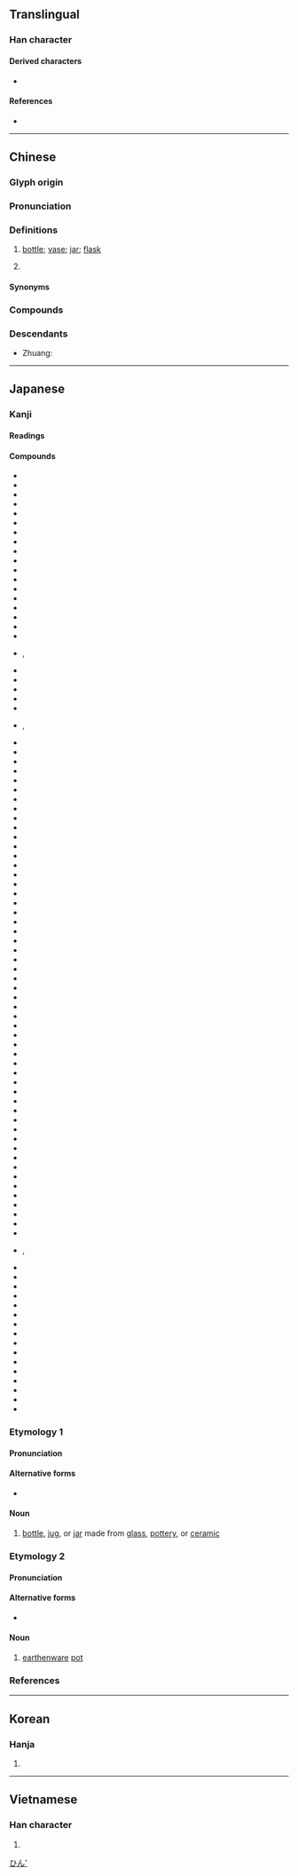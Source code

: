 {{also|甁|缾}}
{{character info/new}}
==Translingual==

===Han character===
{{Han char|rn=98|rad=瓦|as=06|sn=10|snj=11|four=81417|canj=TTMVN|ids=⿰并瓦}}

====Derived characters====
* {{l|mul|[[𦉐]]}}

====References====
* {{Han ref|kx=0749.020|dkj=21486|dj=1157.260|hdz=21425.020|uh=74F6|ud=29942|bh=B27E|bd=45694}}

----

==Chinese==
{{zh-forms|alt=缾,甁}}

===Glyph origin===
{{Han etym}}

===Pronunciation===
{{zh-pron
|m=píng,er=y
|c-t=
|c=peng4,ping4
|c-t=
|g=
|h=pfs=pân
|j=
|mb=bǎing
|md=
|mn=ml:pêng/pân
|mn_note=pêng - literary; pân - vernacular
|mn-t=ping5/bang5
|w=3bin
|x=
|ma=y
|mc=y
|oc=y
|cat=n,cls
}}

===Definitions===
{{zh-hanzi}}

# [[bottle]]; [[vase]]; [[jar]]; [[flask]]
#: {{zh-x|瓶子{zi}|bottle}}
#: {{zh-x|花瓶|flower vase}}
#: {{zh-x|熱水瓶|thermos}}
# {{zh-classifier|bottled objects|t=[[bottle]]|cat=y}}
#: {{zh-x|一 瓶 酒|a bottle of wine}}

====Synonyms====
{{zh-dial|瓶子}}
{{zh-dial|瓶}}

===Compounds===
{{zh-der|井底銀瓶|來頓瓶|保溫瓶|冰瓶|半瓶醋|奶瓶|守口如瓶|寶特瓶|寶瓶|寶瓶座|拖油瓶|挈瓶|挈瓶之知|挈瓶小智|操瓶湧泉|擲瓶|新瓶舊酒|暖水瓶|水瓶|油瓶|淨瓶|湯瓶|蒸餾瓶|熱水瓶|燒瓶|球瓶|瓶刷子樹|瓶口|瓶塞|瓶墜簪折|瓶子|瓶桶|瓶爾小草|瓶罄罍恥|瓶膽|瓶落水|瓶蓋|瓶裝|瓶頸|空藏瓶|突破瓶頸|緘口如瓶|膽瓶|舊瓶新酒|花瓶|酒瓶|酒瓶椰子|金瓶梅|銀瓶|開瓶費|電熱水瓶|電瓶|魔瓶}}

===Descendants===
* Zhuang: {{l|za|bingz}}

{{zh-cat|Beginning}}

----

==Japanese==
{{ja-kanji forms|瓶|甁}}

===Kanji===
{{ja-kanji|rs=瓦06|kyu=甁}}

====Readings====
{{ja-readings
|goon=びょう<びやう
|kanon=へい
|toon=びん
|kun=かめ-
}}

====Compounds====
{{der-top|Compounds}}
* {{ja-r|藍瓶|あいがめ}}
* {{ja-r|藍瓶役|あいがめやく}}
* {{ja-r|秋の日は釣瓶落とし|あき の ひ は つるべ おとし}}
* {{ja-r|空き瓶|あきびん}}
* {{ja-r|伊勢瓶子|いせへいじ}}
* {{ja-r|一種一瓶|いっしゅいっぺい}}
* {{ja-r|海流瓶|かいりゅうびん}}
* {{ja-r|火炎瓶|かえんびん}}
* {{ja-r|角瓶|かくびん}}
* {{ja-r|籠釣瓶|かごつるべ}}
* {{ja-r|籠釣瓶花街酔醒|^かごつるべ ^さと の ^えいざめ}}
* {{ja-r|花瓶|かびん}}
* {{ja-r|花瓶|かへい}}
* {{ja-r|瓶覗き|かめのぞき}}
* {{ja-r|ガラス瓶|ガラスびん}}
* {{ja-r|燗瓶|かんびん}}
* {{ja-r|金瓶梅|きんぺいばい}}
* {{ja-r|口を守ること瓶の如くす|くち を まもる こと かめ の ごとくす}}
* {{ja-r|花瓶|けびょう}}, {{ja-r|華瓶|けびょう}}
* {{ja-r|骨瓶|こつがめ}}
* {{ja-r|胡瓶|こへい}}
* {{ja-r|三瓶山|^さんべさん}}
* {{ja-r|漆胡瓶|しっこへい}}
* {{ja-r|溲瓶|しびん}}
* {{ja-r|瀉瓶|しゃびょう}}, {{ja-r|写瓶|しゃびょう}}
* {{ja-r|溲瓶|しゅびん}}
* {{ja-r|水瓶|すいびょう}}
* {{ja-r|水瓶|すいびん}}
* {{ja-r|素瓶|すがめ}}
* {{ja-r|硯瓶|すずりがめ}}
* {{ja-r|墨磨り瓶|すみすりがめ}}
* {{ja-r|洗気瓶|せんきびん}}
* {{ja-r|仙盞瓶|せんさんびん}}
* {{ja-r|洗瓶|せんびん}}
* {{ja-r|大瓶|たいへい}}
* {{ja-r|大瓶束|たいへいづか}}
* {{ja-r|抱瓶|だちびん}}
* {{ja-r|茶瓶|ちゃびん}}
* {{ja-r|茶瓶頭|ちゃびんあたま}}
* {{ja-r|茶瓶敷|ちゃびんしき}}
* {{ja-r|茶瓶前髪|ちゃびんまえがみ}}
* {{ja-r|釣り花瓶|つりかびん}}
* {{ja-r|釣瓶|つるべ}}
* {{ja-r|釣瓶打ち|つるべうち}}
* {{ja-r|釣瓶落とし|つるべおとし}}
* {{ja-r|釣瓶返し|つるべがえし}}
* {{ja-r|釣瓶掛ける|つるべかける}}
* {{ja-r|釣瓶竿|つるべざお}}
* {{ja-r|釣瓶鮨|つるべずし}}
* {{ja-r|釣瓶縄|つるべなわ}}
* {{ja-r|提瓶|ていへい}}
* {{ja-r|手瓶|てがめ}}
* {{ja-r|滴瓶|てきびん}}
* {{ja-r|鉄瓶|てつびん}}
* {{ja-r|手釣瓶|てつるべ}}
* {{ja-r|湯瓶|とうびん}}
* {{ja-r|陶瓶|とうへい}}
* {{ja-r|銅瓶|どうへい}}
* {{ja-r|毒瓶|どくびん}}
* {{ja-r|土瓶|どびん}}
* {{ja-r|土瓶蒸し|どびんむし}}
* {{ja-r|土瓶割|どびんわり}}
* {{ja-r|取り瓶|とりべ}}
* {{ja-r|投げ釣瓶|なげつるべ}}
* {{ja-r|並び瓶子|ならびへいじ}}
* {{ja-r|南部鉄瓶|なんぶてつびん}}
* {{ja-r|猫瓶|ねこびん}}
* {{ja-r|禿げ茶瓶|はげちゃびん}}
* {{ja-r|花瓶|はながめ}}
* {{ja-r|撥ね釣瓶|はねつるべ}}
* {{ja-r|比重瓶|ひじゅうびん}}
* {{ja-r|瓶水|びょうすい}}
* {{ja-r|瓶水を移す|びょうすい を うつす}}
* {{ja-r|漂流瓶|ひょうりゅうびん}}
* {{ja-r|秤量瓶|ひょうりょうびん}}
* {{ja-r|瓶掛|びんかけ}}
* {{ja-r|瓶詰め|びんづめ}}
* {{ja-r|振り釣瓶|ふりつるべ}}
* {{ja-r|瓶花|へいか}}, {{ja-r|瓶華|へいか}}
* {{ja-r|瓶子|へいし}}
* {{ja-r|瓶子|へいじ}}
* {{ja-r|瓶子草|へいしそう}}
* {{ja-r|瓶水|へいすい}}
* {{ja-r|瓶中|へいちゅう}}
* {{ja-r|瓶裏|へいり}}
* {{ja-r|宝瓶|ほうびょう}}
* {{ja-r|宝瓶宮|^ほうへいきゅう}}
* {{ja-r|哺乳瓶|ほにゅうびん}}
* {{ja-r|魔法瓶|まほうびん}}
* {{ja-r|瓶原|^みかのはら}}
* {{ja-r|水瓶|みずがめ}}
* {{ja-r|水瓶座|^みずがめざ}}
* {{ja-r|梅瓶|メイピン}}
* {{ja-r|ライデン瓶|ライデンびん}}
* {{ja-r|脇花瓶|わきかびん}}
{{der-bottom}}

{{wikipedia|lang=ja}}

===Etymology 1===
{{ja-kanjitab|びん|yomi=o}}

====Pronunciation====
{{ja-pron|yomi=toon|びん|acc=1|acc_ref=DJR,NHK}}

====Alternative forms====
* {{ja-l|壜}}

====Noun====
{{ja-noun|びん}}

# [[bottle]], [[jug]], or [[jar]] made from [[glass]], [[pottery]], or [[ceramic]]

===Etymology 2===
{{ja-kanjitab|かめ|yomi=k}}

====Pronunciation====
{{ja-pron|yomi=k|かめ|acc=2|acc_ref=DJR,NHK}}

====Alternative forms====
* {{ja-l|甕}}

====Noun====
{{ja-noun|かめ}}

# [[earthenware]] [[pot]]

===References===
<references/>

[[Category:ja:Containers|ひん']]

----

==Korean==

===Hanja===
{{ko-hanja/new|병|병}}

# {{defn|lang=ko|sort=瓦06}}

----

==Vietnamese==

===Han character===
{{vi-hantu|[[bình]]|rs=瓦06}}

# {{defn|lang=vi|sort=瓦06}}